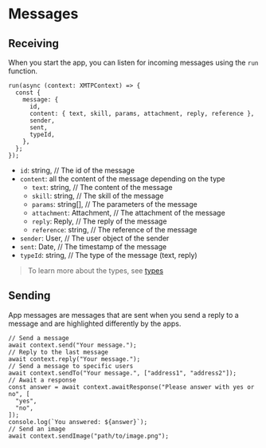 # Messages

## Receiving

When you start the app, you can listen for incoming messages using the `run` function.

```tsx [src/index.ts]
run(async (context: XMTPContext) => {
  const {
    message: {
      id,
      content: { text, skill, params, attachment, reply, reference },
      sender,
      sent,
      typeId,
    },
  };
});
```

- `id`: string, // The id of the message
- `content`: all the content of the message depending on the type
  - `text`: string, // The content of the message
  - `skill`: string, // The skill of the message
  - `params`: string[], // The parameters of the message
  - `attachment`: Attachment, // The attachment of the message
  - `reply`: Reply, // The reply of the message
  - `reference`: string, // The reference of the message
- `sender`: User, // The user object of the sender
- `sent`: Date, // The timestamp of the message
- `typeId`: string, // The type of the message (text, reply)

> To learn more about the types, see [types](/concepts/types)

## Sending

App messages are messages that are sent when you send a reply to a message and are highlighted differently by the apps.

```tsx
// Send a message
await context.send("Your message.");
// Reply to the last message
await context.reply("Your message.");
// Send a message to specific users
await context.sendTo("Your message.", ["address1", "address2"]);
// Await a response
const answer = await context.awaitResponse("Please answer with yes or no", [
  "yes",
  "no",
]);
console.log(`You answered: ${answer}`);
// Send an image
await context.sendImage("path/to/image.png");
```
